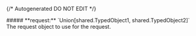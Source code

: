 {/* Autogenerated DO NOT EDIT  */}

<Collapsible>
    ##### **request:** `Union[shared.TypedObject1, shared.TypedObject2]`
    The request object to use for the request.
    <Collapsible.Break/>
    <NullableOneOfSchemaPostRequestBody/>
</Collapsible>

